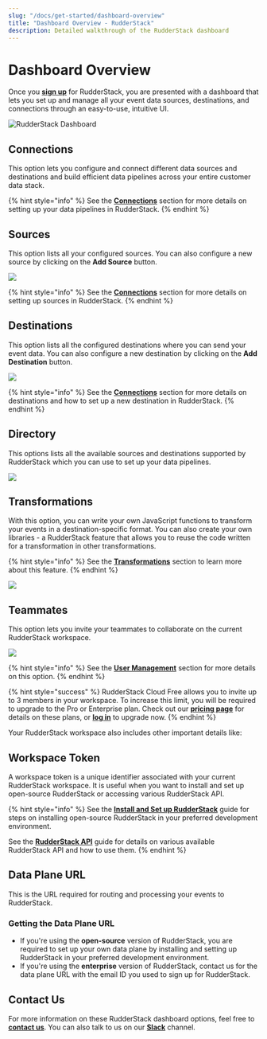 ```yaml
---
slug: "/docs/get-started/dashboard-overview"
title: "Dashboard Overview - RudderStack"
description: Detailed walkthrough of the RudderStack dashboard
---
```


# Dashboard Overview

Once you [**sign up**](https://app.rudderlabs.com/signup?type=freetrial) for RudderStack, you are presented with a dashboard that lets you set up and manage all your event data sources, destinations, and connections through an easy-to-use, intuitive UI.

![RudderStack Dashboard](../../.gitbook/assets/1%20%2818%29.png)

## Connections

This option lets you configure and connect different data sources and destinations and build efficient data pipelines across your entire customer data stack.

{% hint style="info" %}
See the [**Connections**](../../connections/) section for more details on setting up your data pipelines in RudderStack.
{% endhint %}

## Sources

This option lists all your configured sources. You can also configure a new source by clicking on the **Add Source** button.

![](../../.gitbook/assets/2%20%2824%29.png)

{% hint style="info" %}
See the [**Connections**](../../connections/) section for more details on setting up sources in RudderStack.
{% endhint %}

## Destinations

This option lists all the configured destinations where you can send your event data. You can also configure a new destination by clicking on the **Add Destination** button.

![](../../.gitbook/assets/3%20%2821%29.png)

{% hint style="info" %}
See the [**Connections**](../../connections/) section for more details on destinations and how to set up a new destination in RudderStack.
{% endhint %}

## Directory

This options lists all the available sources and destinations supported by RudderStack which you can use to set up your data pipelines.

![](../../.gitbook/assets/4%20%2821%29.png)

## Transformations

With this option, you can write your own JavaScript functions to transform your events in a destination-specific format. You can also create your own libraries - a RudderStack feature that allows you to reuse the code written for a transformation in other transformations.

{% hint style="info" %}
See the [**Transformations**](../../adding-a-new-user-transformation-in-rudderstack/) section to learn more about this feature.
{% endhint %}

![](../../.gitbook/assets/5%20%2821%29.png)

## Teammates

This option lets you invite your teammates to collaborate on the current RudderStack workspace.

![](../../.gitbook/assets/7%20%2814%29.png)

{% hint style="info" %}
See the [**User Management**](user-management.md) section for more details on this option.
{% endhint %}

{% hint style="success" %}
RudderStack Cloud Free allows you to invite up to 3 members in your workspace. To increase this limit, you will be required to upgrade to the Pro or Enterprise plan. Check out our [**pricing page**](https://rudderstack.com/pricing/) for details on these plans, or [**log in**](http://app.rudderstack.com/upgrade) to upgrade now.
{% endhint %}

Your RudderStack workspace also includes other important details like:

## Workspace Token

A workspace token is a unique identifier associated with your current RudderStack workspace. It is useful when you want to install and set up open-source RudderStack or accessing various RudderStack API.

{% hint style="info" %}
See the [**Install and Set up RudderStack**](../installing-and-setting-up-rudderstack/) guide for steps on installing open-source RudderStack in your preferred development environment.

See the [**RudderStack API**](../../rudderstack-api/) guide for details on various available RudderStack API and how to use them.
{% endhint %}

## Data Plane URL

This is the URL required for routing and processing your events to RudderStack.

### **Getting the Data Plane URL**

- If you're using the **open-source** version of RudderStack, you are required to set up your own data plane by installing and setting up RudderStack in your preferred development environment.
- If you're using the **enterprise** version of RudderStack, contact us for the data plane URL with the email ID you used to sign up for RudderStack.

## Contact Us

For more information on these RudderStack dashboard options, feel free to [**contact us**](mailto:%20docs@rudderstack.com). You can also talk to us on our [**Slack**](https://resources.rudderstack.com/join-rudderstack-slack) channel.
